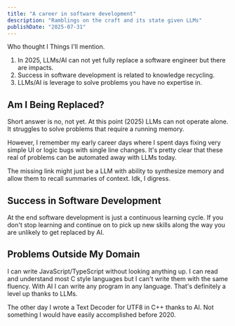 ```yaml
---
title: "A career in software development"
description: "Ramblings on the craft and its state given LLMs"
publishDate: "2025-07-31"
---
```


Who thought I
Things I'll mention.

1. In 2025, LLMs/AI can not yet fully replace a software engineer but there are
   impacts.
2. Success in software development is related to knowledge recycling.
3. LLMs/AI is leverage to solve problems you have no expertise in.

## Am I Being Replaced?

Short answer is no, not yet. At this point (2025) LLMs can not operate alone. It
struggles to solve problems that require a running memory.

However, I remember my early career days where I spent days fixing very simple
UI or logic bugs with single line changes. It's pretty clear that these real of
problems can be automated away with LLMs today.

The missing link might just be a LLM with ability to synthesize memory and allow
them to recall summaries of context. Idk, I digress.

## Success in Software Development

At the end software development is just a continuous learning cycle. If you
don't stop learning and continue on to pick up new skills along the way you are
unlikely to get replaced by AI.

## Problems Outside My Domain

I can write JavaScript/TypeScript without looking anything up. I can read and
understand most C style languages but I can't write them with the same fluency.
With AI I can write any program in any language. That's definitely a level up
thanks to LLMs.

The other day I wrote a Text Decoder for UTF8 in C++ thanks to AI. Not something
I would have easily accomplished before 2020.
